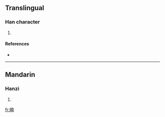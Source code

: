 ==Translingual==

===Han character===
{{Han char|rn=72|rad=日|as=09|sn=13|four=6402<sub>7</sub>|canj=日十月十 (AJBJ)}}

# {{defn|Han|sort=日09}}

====References====
* {{Han ref|kx=0498.170|dkj=14055|hdz=21523.010|uh=6694|ud=26260|bh=DDC6|bd=56774}}

----

==Mandarin==

===Hanzi===
{{cmn-hanzi|pin=[[nán]] ([[nan2]])|wg=nan<sup>2</sup>}}

# {{defn|Mandarin|sort=日09}}

[[fr:暔]]